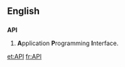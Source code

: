==English==
{{Wikipedia}}
==={{initialism}}===
'''API'''
#'''A'''pplication '''P'''rogramming '''I'''nterface.

[[et:API]]
[[fr:API]]